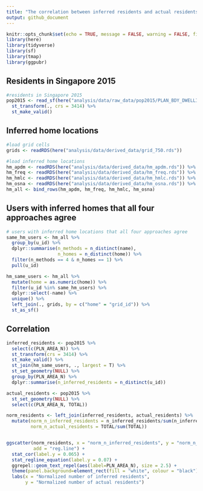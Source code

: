 ```yaml
---
title: "The correlation between inferred residents and actual residents"
output: github_document
---
```


```r
knitr::opts_chunk$set(echo = TRUE, message = FALSE, warning = FALSE, fig.align='center')
library(here)
library(tidyverse)
library(sf)
library(tmap)
library(ggpubr)
```

## Residents in Singapore 2015

```r
#residents in Singapore 2015
pop2015 <- read_sf(here("analysis/data/raw_data/pop2015/PLAN_BDY_DWELLING_TYPE_2015.shp")) %>%
  st_transform(., crs = 3414) %>% 
  st_make_valid()
```


## Inferred home locations 

```r
#load grid cells 
grids <- readRDS(here("analysis/data/derived_data/grid_750.rds"))

#load inferred home locations 
hm_apdm <- readRDS(here("analysis/data/derived_data/hm_apdm.rds")) %>% mutate(name = "APDM")
hm_freq <- readRDS(here("analysis/data/derived_data/hm_freq.rds")) %>% mutate(name = "FREQ")
hm_hmlc <- readRDS(here("analysis/data/derived_data/hm_hmlc.rds")) %>% mutate(name = "HMLC")
hm_osna <- readRDS(here("analysis/data/derived_data/hm_osna.rds")) %>% mutate(name = "OSNA")
hm_all <- bind_rows(hm_apdm, hm_freq, hm_hmlc, hm_osna)
```

## Users with inferred homes that all four approaches agree

```r
# users with inferred home locations that all four approaches agree
same_hm_users <- hm_all %>% 
  group_by(u_id) %>% 
  dplyr::summarise(n_methods = n_distinct(name),
                   n_homes = n_distinct(home)) %>% 
  filter(n_methods == 4 & n_homes == 1) %>% 
  pull(u_id)

hm_same_users <- hm_all %>% 
  mutate(home = as.numeric(home)) %>% 
  filter(u_id %in% same_hm_users) %>% 
  dplyr::select(-name) %>% 
  unique() %>% 
  left_join(., grids, by = c("home" = "grid_id")) %>% 
  st_as_sf()
```


## Correlation

```r
inferred_residents <- pop2015 %>% 
  select(c(PLN_AREA_N)) %>%
  st_transform(crs = 3414) %>% 
  st_make_valid() %>% 
  st_join(hm_same_users, ., largest = T) %>% 
  st_set_geometry(NULL) %>% 
  group_by(PLN_AREA_N) %>% 
  dplyr::summarise(n_inferred_residents = n_distinct(u_id))

actual_residents <- pop2015 %>% 
  st_set_geometry(NULL) %>% 
  select(c(PLN_AREA_N, TOTAL))

norm_residents <- left_join(inferred_residents, actual_residents) %>% 
  mutate(norm_n_inferred_residents = n_inferred_residents/sum(n_inferred_residents),
         norm_n_actual_residents = TOTAL/sum(TOTAL))


ggscatter(norm_residents, x = "norm_n_inferred_residents", y = "norm_n_actual_residents",
          add = "reg.line") +
  stat_cor(label.y = 0.065) +
  stat_regline_equation(label.y = 0.07) + 
  ggrepel::geom_text_repel(aes(label=PLN_AREA_N), size = 2.5) +
  theme(panel.background=element_rect(fill = "white", colour = "black")) + 
  labs(x = "Normalized number of inferred residents",
       y = "Normalized number of actual residents")
```
